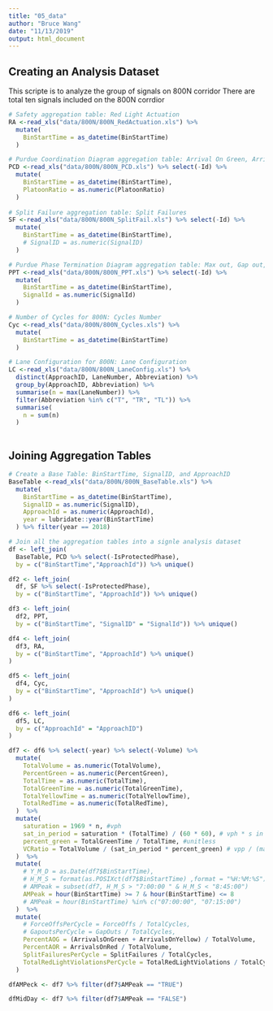 ```yaml
---
title: "05_data"
author: "Bruce Wang"
date: "11/13/2019"
output: html_document
---
```


## Creating an Analysis Dataset
This scripte is to analyze the group of signals on 800N corridor 
There are total ten signals included on the 800N corrdior
```r
# Safety aggregation table: Red Light Actuation
RA <-read_xls("data/800N/800N_RedActuation.xls") %>% 
  mutate(
    BinStartTime = as_datetime(BinStartTime)
  )

# Purdue Coordination Diagram aggregation table: Arrival On Green, Arrival On Red, and Platoon Ratio
PCD <-read_xls("data/800N/800N_PCD.xls") %>% select(-Id) %>%
  mutate(
    BinStartTime = as_datetime(BinStartTime),
    PlatoonRatio = as.numeric(PlatoonRatio)
  )
    
# Split Failure aggregation table: Split Failures
SF <-read_xls("data/800N/800N_SplitFail.xls") %>% select(-Id) %>%
  mutate(
    BinStartTime = as_datetime(BinStartTime),
    # SignalID = as.numeric(SignalID)
  )  

# Purdue Phase Termination Diagram aggregation table: Max out, Gap out, and Force Off
PPT <-read_xls("data/800N/800N_PPT.xls") %>% select(-Id) %>%
  mutate(
    BinStartTime = as_datetime(BinStartTime),
    SignalId = as.numeric(SignalId)
  )

# Number of Cycles for 800N: Cycles Number 
Cyc <-read_xls("data/800N/800N_Cycles.xls") %>%
  mutate(
    BinStartTime = as_datetime(BinStartTime)
  )

# Lane Configuration for 800N: Lane Configuration
LC <-read_xls("data/800N/800N_LaneConfig.xls") %>%
  distinct(ApproachID, LaneNumber, Abbreviation) %>%
  group_by(ApproachID, Abbreviation) %>%
  summarise(n = max(LaneNumber)) %>%
  filter(Abbreviation %in% c("T", "TR", "TL")) %>%
  summarise(
    n = sum(n)
  )
  
```

## Joining Aggregation Tables
```r
# Create a Base Table: BinStartTime, SignalID, and ApproachID
BaseTable <-read_xls("data/800N/800N_BaseTable.xls") %>%
  mutate(
    BinStartTime = as_datetime(BinStartTime),
    SignalID = as.numeric(SignalID),
    ApproachId = as.numeric(ApproachId),
    year = lubridate::year(BinStartTime)
  ) %>% filter(year == 2018)

# Join all the aggregation tables into a signle analysis dataset
df <- left_join(
  BaseTable, PCD %>% select(-IsProtectedPhase),
  by = c("BinStartTime","ApproachId")) %>% unique()

df2 <- left_join(
  df, SF %>% select(-IsProtectedPhase),
  by = c("BinStartTime", "ApproachId")) %>% unique()

df3 <- left_join(
  df2, PPT, 
  by = c("BinStartTime", "SignalID" = "SignalId")) %>% unique()

df4 <- left_join(
  df3, RA,
  by = c("BinStartTime", "ApproachId") %>% unique()
)

df5 <- left_join(
  df4, Cyc,
  by = c("BinStartTime", "ApproachId") %>% unique()
)

df6 <- left_join(
  df5, LC,
  by = c("ApproachId" = "ApproachID")
)

df7 <- df6 %>% select(-year) %>% select(-Volume) %>%
  mutate(
    TotalVolume = as.numeric(TotalVolume),
    PercentGreen = as.numeric(PercentGreen),
    TotalTime = as.numeric(TotalTime),
    TotalGreenTime = as.numeric(TotalGreenTime),
    TotalYellowTime = as.numeric(TotalYellowTime),
    TotalRedTime = as.numeric(TotalRedTime),
  )  %>% 
  mutate(
    saturation = 1969 * n, #vph
    sat_in_period = saturation * (TotalTime) / (60 * 60), # vph * s in period / s in hour = vp period
    percent_green = TotalGreenTime / TotalTime, #unitless
    VCRatio = TotalVolume / (sat_in_period * percent_green) # vpp / (max vpp * percent green)
  )  %>%
  mutate(
    # Y_M_D = as.Date(df7$BinStartTime),
    # H_M_S = format(as.POSIXct(df7$BinStartTime) ,format = "%H:%M:%S"),
    # AMPeak = subset(df7, H_M_S > "7:00:00 " & H_M_S < "8:45:00")
    AMPeak = hour(BinStartTime) >= 7 & hour(BinStartTime) <= 8
    # AMPeak = hour(BinStartTime) %in% c("07:00:00", "07:15:00")
  )  %>%
  mutate(
    # ForceOffsPerCycle = ForceOffs / TotalCycles,
    # GapoutsPerCycle = GapOuts / TotalCycles,
    PercentAOG = (ArrivalsOnGreen + ArrivalsOnYellow) / TotalVolume,
    PercentAOR = ArrivalsOnRed / TotalVolume,
    SplitFailuresPerCycle = SplitFailures / TotalCycles,
    TotalRedLightViolationsPerCycle = TotalRedLightViolations / TotalCycles
  )

dfAMPeck <- df7 %>% filter(df7$AMPeak == "TRUE")

dfMidDay <- df7 %>% filter(df7$AMPeak == "FALSE")
```